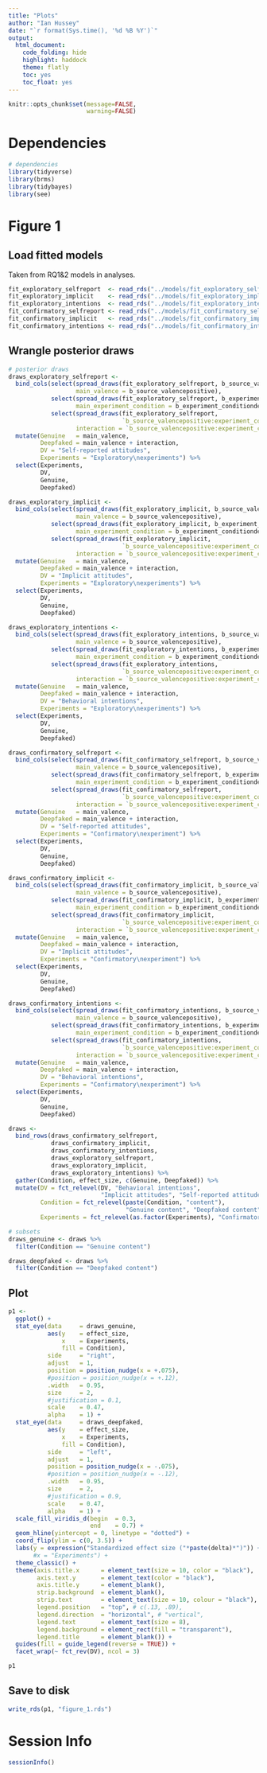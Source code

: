 ```yaml
---
title: "Plots"
author: "Ian Hussey"
date: "`r format(Sys.time(), '%d %B %Y')`"
output:
  html_document:
    code_folding: hide
    highlight: haddock
    theme: flatly
    toc: yes
    toc_float: yes
---
```


```r
knitr::opts_chunk$set(message=FALSE,
                      warning=FALSE)
```

# Dependencies

```r

# dependencies
library(tidyverse)
library(brms)
library(tidybayes)
library(see)

```

# Figure 1

## Load fitted models

Taken from RQ1&2 models in analyses.

```r

fit_exploratory_selfreport  <- read_rds("../models/fit_exploratory_selfreport.rds")
fit_exploratory_implicit    <- read_rds("../models/fit_exploratory_implicit.rds")
fit_exploratory_intentions  <- read_rds("../models/fit_exploratory_intentions.rds")
fit_confirmatory_selfreport <- read_rds("../models/fit_confirmatory_selfreport.rds")
fit_confirmatory_implicit   <- read_rds("../models/fit_confirmatory_implicit.rds")
fit_confirmatory_intentions <- read_rds("../models/fit_confirmatory_intentions.rds")

```

## Wrangle posterior draws

```r

# posterior draws
draws_exploratory_selfreport <-
  bind_cols(select(spread_draws(fit_exploratory_selfreport, b_source_valencepositive), 
                   main_valence = b_source_valencepositive),
            select(spread_draws(fit_exploratory_selfreport, b_experiment_conditiondeepfaked),
                   main_experiment_condition = b_experiment_conditiondeepfaked),
            select(spread_draws(fit_exploratory_selfreport,
                                `b_source_valencepositive:experiment_conditiondeepfaked`),
                   interaction = `b_source_valencepositive:experiment_conditiondeepfaked`)) %>%
  mutate(Genuine   = main_valence,
         Deepfaked = main_valence + interaction,
         DV = "Self-reported attitudes",
         Experiments = "Exploratory\nexperiments") %>%
  select(Experiments,
         DV, 
         Genuine,
         Deepfaked) 

draws_exploratory_implicit <-
  bind_cols(select(spread_draws(fit_exploratory_implicit, b_source_valencepositive), 
                   main_valence = b_source_valencepositive),
            select(spread_draws(fit_exploratory_implicit, b_experiment_conditiondeepfaked),
                   main_experiment_condition = b_experiment_conditiondeepfaked),
            select(spread_draws(fit_exploratory_implicit,
                                `b_source_valencepositive:experiment_conditiondeepfaked`),
                   interaction = `b_source_valencepositive:experiment_conditiondeepfaked`)) %>%
  mutate(Genuine   = main_valence,
         Deepfaked = main_valence + interaction,
         DV = "Implicit attitudes",
         Experiments = "Exploratory\nexperiments") %>%
  select(Experiments,
         DV, 
         Genuine,
         Deepfaked) 

draws_exploratory_intentions <-
  bind_cols(select(spread_draws(fit_exploratory_intentions, b_source_valencepositive), 
                   main_valence = b_source_valencepositive),
            select(spread_draws(fit_exploratory_intentions, b_experiment_conditiondeepfaked),
                   main_experiment_condition = b_experiment_conditiondeepfaked),
            select(spread_draws(fit_exploratory_intentions,
                                `b_source_valencepositive:experiment_conditiondeepfaked`),
                   interaction = `b_source_valencepositive:experiment_conditiondeepfaked`)) %>%
  mutate(Genuine   = main_valence,
         Deepfaked = main_valence + interaction,
         DV = "Behavioral intentions",
         Experiments = "Exploratory\nexperiments") %>%
  select(Experiments,
         DV, 
         Genuine,
         Deepfaked) 

draws_confirmatory_selfreport <-
  bind_cols(select(spread_draws(fit_confirmatory_selfreport, b_source_valencepositive), 
                   main_valence = b_source_valencepositive),
            select(spread_draws(fit_confirmatory_selfreport, b_experiment_conditiondeepfaked),
                   main_experiment_condition = b_experiment_conditiondeepfaked),
            select(spread_draws(fit_confirmatory_selfreport,
                                `b_source_valencepositive:experiment_conditiondeepfaked`),
                   interaction = `b_source_valencepositive:experiment_conditiondeepfaked`)) %>%
  mutate(Genuine   = main_valence,
         Deepfaked = main_valence + interaction,
         DV = "Self-reported attitudes",
         Experiments = "Confirmatory\nexperiment") %>%
  select(Experiments,
         DV, 
         Genuine,
         Deepfaked) 

draws_confirmatory_implicit <-
  bind_cols(select(spread_draws(fit_confirmatory_implicit, b_source_valencepositive), 
                   main_valence = b_source_valencepositive),
            select(spread_draws(fit_confirmatory_implicit, b_experiment_conditiondeepfaked),
                   main_experiment_condition = b_experiment_conditiondeepfaked),
            select(spread_draws(fit_confirmatory_implicit,
                                `b_source_valencepositive:experiment_conditiondeepfaked`),
                   interaction = `b_source_valencepositive:experiment_conditiondeepfaked`)) %>%
  mutate(Genuine   = main_valence,
         Deepfaked = main_valence + interaction,
         DV = "Implicit attitudes",
         Experiments = "Confirmatory\nexperiment") %>%
  select(Experiments,
         DV, 
         Genuine,
         Deepfaked) 

draws_confirmatory_intentions <-
  bind_cols(select(spread_draws(fit_confirmatory_intentions, b_source_valencepositive), 
                   main_valence = b_source_valencepositive),
            select(spread_draws(fit_confirmatory_intentions, b_experiment_conditiondeepfaked),
                   main_experiment_condition = b_experiment_conditiondeepfaked),
            select(spread_draws(fit_confirmatory_intentions,
                                `b_source_valencepositive:experiment_conditiondeepfaked`),
                   interaction = `b_source_valencepositive:experiment_conditiondeepfaked`)) %>%
  mutate(Genuine   = main_valence,
         Deepfaked = main_valence + interaction,
         DV = "Behavioral intentions",
         Experiments = "Confirmatory\nexperiment") %>%
  select(Experiments,
         DV, 
         Genuine,
         Deepfaked) 

draws <- 
  bind_rows(draws_confirmatory_selfreport,
            draws_confirmatory_implicit,
            draws_confirmatory_intentions,
            draws_exploratory_selfreport,
            draws_exploratory_implicit,
            draws_exploratory_intentions) %>%
  gather(Condition, effect_size, c(Genuine, Deepfaked)) %>%
  mutate(DV = fct_relevel(DV, "Behavioral intentions", 
                          "Implicit attitudes", "Self-reported attitudes"),
         Condition = fct_relevel(paste(Condition, "content"), 
                                 "Genuine content", "Deepfaked content"),
         Experiments = fct_relevel(as.factor(Experiments), "Confirmatory\nexperiment", "Exploratory\nexperiments"))

# subsets
draws_genuine <- draws %>%
  filter(Condition == "Genuine content")

draws_deepfaked <- draws %>%
  filter(Condition == "Deepfaked content")

```

## Plot

```r

p1 <- 
  ggplot() +
  stat_eye(data     = draws_genuine, 
           aes(y    = effect_size, 
               x    = Experiments, 
               fill = Condition),
           side     = "right",
           adjust   = 1, 
           position = position_nudge(x = +.075),
           #position = position_nudge(x = +.12),  
           .width   = 0.95, 
           size     = 2,
           #justification = 0.1,
           scale    = 0.47,
           alpha    = 1) + 
  stat_eye(data     = draws_deepfaked, 
           aes(y    = effect_size, 
               x    = Experiments, 
               fill = Condition),
           side     = "left",
           adjust   = 1, 
           position = position_nudge(x = -.075),
           #position = position_nudge(x = -.12), 
           .width   = 0.95, 
           size     = 2,
           #justification = 0.9,
           scale    = 0.47,
           alpha    = 1) + 
  scale_fill_viridis_d(begin  = 0.3, 
                       end    = 0.7) +
  geom_hline(yintercept = 0, linetype = "dotted") +
  coord_flip(ylim = c(0, 3.5)) + 
  labs(y = expression("Standardized effect size ("*paste(delta)*")")) +
       #x = "Experiments") +
  theme_classic() +  
  theme(axis.title.x      = element_text(size = 10, color = "black"),
        axis.text.y       = element_text(color = "black"),
        axis.title.y      = element_blank(),
        strip.background  = element_blank(),
        strip.text        = element_text(size = 10, colour = "black"),
        legend.position   = "top", # c(.13, .89),  
        legend.direction  = "horizontal", # "vertical",
        legend.text       = element_text(size = 8),
        legend.background = element_rect(fill = "transparent"),
        legend.title      = element_blank()) +
  guides(fill = guide_legend(reverse = TRUE)) +
  facet_wrap(~ fct_rev(DV), ncol = 3)

p1

```

## Save to disk

```r

write_rds(p1, "figure_1.rds")

```

# Session Info

```r

sessionInfo()

```
